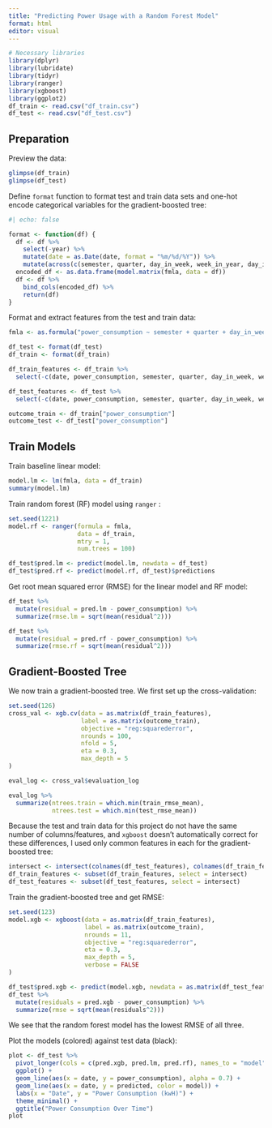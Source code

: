 ```yaml
---
title: "Predicting Power Usage with a Random Forest Model"
format: html
editor: visual
---
```


```r
# Necessary libraries
library(dplyr)
library(lubridate)
library(tidyr)
library(ranger)
library(xgboost)
library(ggplot2)
df_train <- read.csv("df_train.csv")
df_test <- read.csv("df_test.csv")
```

## Preparation

Preview the data:

```r
glimpse(df_train)
glimpse(df_test)
```

Define `format` function to format test and train data sets and one-hot encode categorical variables for the gradient-boosted tree:

```r
#| echo: false

format <- function(df) {
  df <- df %>%
    select(-year) %>%
    mutate(date = as.Date(date, format = "%m/%d/%Y")) %>%
    mutate(across(c(semester, quarter, day_in_week, week_in_year, day_in_year, month), as.factor))
  encoded_df <- as.data.frame(model.matrix(fmla, data = df))
  df <- df %>%
    bind_cols(encoded_df) %>%
    return(df)
}
```

Format and extract features from the test and train data:

```r
fmla <- as.formula("power_consumption ~ semester + quarter + day_in_week + week_in_year + day_in_year + month - 1")

df_test <- format(df_test)
df_train <- format(df_train)

df_train_features <- df_train %>%
  select(-c(date, power_consumption, semester, quarter, day_in_week, week_in_year, day_in_year, month))

df_test_features <- df_test %>%
  select(-c(date, power_consumption, semester, quarter, day_in_week, week_in_year, day_in_year, month))

outcome_train <- df_train["power_consumption"]
outcome_test <- df_test["power_consumption"]

```

## Train Models

Train baseline linear model:

```r
model.lm <- lm(fmla, data = df_train)
summary(model.lm)
```

Train random forest (RF) model using `ranger` :

```r
set.seed(1221)
model.rf <- ranger(formula = fmla,
                   data = df_train,
                   mtry = 1,
                   num.trees = 100)

df_test$pred.lm <- predict(model.lm, newdata = df_test)
df_test$pred.rf <- predict(model.rf, df_test)$predictions
```

Get root mean squared error (RMSE) for the linear model and RF model:

```r
df_test %>%
  mutate(residual = pred.lm - power_consumption) %>%
  summarize(rmse.lm = sqrt(mean(residual^2)))

df_test %>%
  mutate(residual = pred.rf - power_consumption) %>%
  summarize(rmse.rf = sqrt(mean(residual^2)))
```

## Gradient-Boosted Tree

We now train a gradient-boosted tree. We first set up the cross-validation:

```r
set.seed(126)
cross_val <- xgb.cv(data = as.matrix(df_train_features),
                    label = as.matrix(outcome_train),
                    objective = "reg:squarederror",
                    nrounds = 100,
                    nfold = 5,
                    eta = 0.3,
                    max_depth = 5
)

eval_log <- cross_val$evaluation_log

eval_log %>%
  summarize(ntrees.train = which.min(train_rmse_mean),
            ntrees.test = which.min(test_rmse_mean))
```

Because the test and train data for this project do not have the same number of columns/features, and `xgboost` doesn't automatically correct for these differences, I used only common features in each for the gradient-boosted tree:

```r
intersect <- intersect(colnames(df_test_features), colnames(df_train_features))
df_train_features <- subset(df_train_features, select = intersect)
df_test_features <- subset(df_test_features, select = intersect)
```

Train the gradient-boosted tree and get RMSE:

```r
set.seed(123)
model.xgb <- xgboost(data = as.matrix(df_train_features),
                     label = as.matrix(outcome_train),
                     nrounds = 11,
                     objective = "reg:squarederror",
                     eta = 0.3,
                     max_depth = 5,
                     verbose = FALSE
)

df_test$pred.xgb <- predict(model.xgb, newdata = as.matrix(df_test_features))
df_test %>%
  mutate(residuals = pred.xgb - power_consumption) %>%
  summarize(rmse = sqrt(mean(residuals^2)))
```

We see that the random forest model has the lowest RMSE of all three.

Plot the models (colored) against test data (black):

```r
plot <- df_test %>%
  pivot_longer(cols = c(pred.xgb, pred.lm, pred.rf), names_to = "model", values_to = "predicted") %>%
  ggplot() +
  geom_line(aes(x = date, y = power_consumption), alpha = 0.7) +
  geom_line(aes(x = date, y = predicted, color = model)) +
  labs(x = "Date", y = "Power Consumption (kwH)") +
  theme_minimal() +
  ggtitle("Power Consumption Over Time")
plot
```
